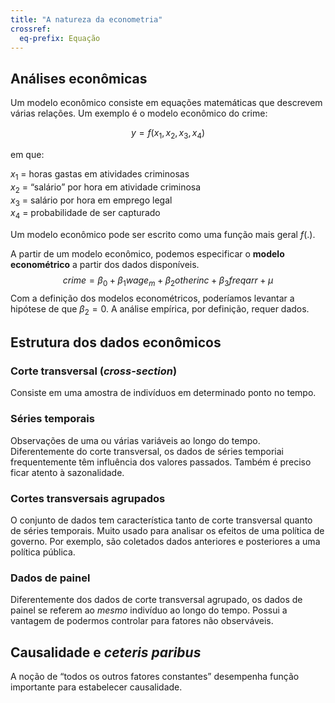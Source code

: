 ```yaml
---
title: "A natureza da econometria"
crossref:
  eq-prefix: Equação
---
```


## Análises econômicas

Um modelo econômico consiste em equações matemáticas que descrevem várias relações. Um exemplo é o modelo econômico do crime:

$$y = f(x_1, x_2, x_3, x_4)$$

em que:

$x_1$ = horas gastas em atividades criminosas\
$x_2$ = "salário" por hora em atividade criminosa\
$x_3$ = salário por hora em emprego legal\
$x_4$ = probabilidade de ser capturado\

Um modelo econômico pode ser escrito como uma função mais geral $f(.)$.

A partir de um modelo econômico, podemos especificar o **modelo econométrico** a partir dos dados disponíveis. $$crime = \beta_0 + \beta_{1}wage_m + \beta_{2}otherinc + \beta_{3}freqarr + \mu$$ Com a definição dos modelos econométricos, poderíamos levantar a hipótese de que $\beta_2 = 0$. A análise empírica, por definição, requer dados.

## Estrutura dos dados econômicos

### Corte transversal (*cross-section*)

Consiste em uma amostra de indivíduos em determinado ponto no tempo.

### Séries temporais

Observações de uma ou várias variáveis ao longo do tempo. Diferentemente do corte transversal, os dados de séries temporiai frequentemente têm influência dos valores passados. Também é preciso ficar atento à sazonalidade.

### Cortes transversais agrupados

O conjunto de dados tem característica tanto de corte transversal quanto de séries temporais. Muito usado para analisar os efeitos de uma política de governo. Por exemplo, são coletados dados anteriores e posteriores a uma política pública.

### Dados de painel

Diferentemente dos dados de corte transversal agrupado, os dados de painel se referem ao *mesmo* indivíduo ao longo do tempo. Possui a vantagem de podermos controlar para fatores não observáveis.

## Causalidade e *ceteris paribus*

A noção de "todos os outros fatores constantes" desempenha função importante para estabelecer causalidade.
